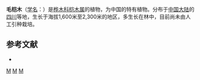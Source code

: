 {{Speciesbox 
| taxon = Alnus lanata
| authority =  Duthie ex Bean
}}

'''毛桤木'''（[[学名|学名]]：{{lang|la|''Alnus lanata''}}）是[[桦木科|桦木科]][[桤木属|桤木属]]的植物，为中国的特有植物。分布于[[中国大陆|中国大陆]]的[[四川|四川]]等地，生长于海拔1,600米至2,300米的地区，多生长在林中，目前尚未由人工引种栽培。

== 参考文献 ==
<div class="references-small">
* {{cite web| url =http://www.bioinfo.cn/db05/KmzwSpecies.php?action=view&id=2254| title =毛桤木| work =《中国高等植物数据库全库》| publisher =中国科学院微生物研究所| author =昆明植物研究所| accessdate =2009-02-23| deadurl =yes| archiveurl =https://web.archive.org/web/20160305042248/http://www.bioinfo.cn/db05/KmzwSpecies.php?action=view&id=2254| archivedate =2016-03-05}}
</div>
{{Taxonbar|from=Q11127514}}

[[Category:桤木属|M]]
[[Category:中國特有植物|M]]
[[Category:四川植物|M]]